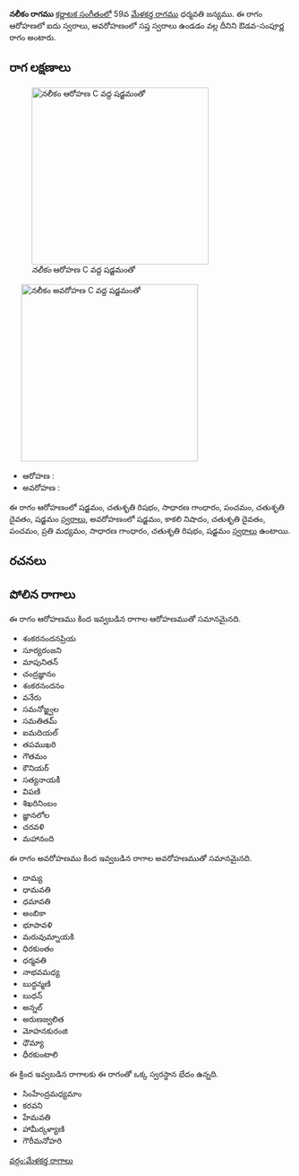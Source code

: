 {{Infobox ragam
	| name          	= నలీకం
	| synonym	    	= 
	| mela          	= 
	| chakra        	= 
	| janaka        	= 
	| type          	= ఔడవ-సంపూర్ణ
	| arohanam      	= {{svaraC|S|R2|G2|P|D2|S'}} 
	| avarohanam    	= {{svaraC|S'|N3|D2|P|M2|G2|R2|S}}
	| jeeva         	=
	| chhaya        	=
	| nyasa         	=
	| vishesha      	= 
	| equivalent  		= 
}}
{{కర్ణాటక సంగీత రాగాలు}}
'''నలీకం రాగము''' [[కర్ణాటక సంగీతం]]లో 59వ [[మేళకర్త రాగము]] ధర్మవతి జన్యము.  ఈ రాగం ఆరోహణలో ఐదు స్వరాలు, అవరోహణంలో సప్త స్వరాలు ఉండడం వల్ల దీనిని ఔడవ-సంపూర్ణ రాగం అంటారు.


==రాగ లక్షణాలు==
[[Image:nalikam_ar_kb2wiki.png|thumb|right|316px|''నలీకం'' ఆరోహణ C వద్ద షడ్జమంతో]]
	[[Image:nalikam_av_kb2wiki.png|thumb|right|316px|''నలీకం'' అవరోహణ C వద్ద షడ్జమంతో]]

* ఆరోహణ : {{svaraC|S|R2|G2|P|D2|S'}} 
* అవరోహణ : {{svaraC|S'|N3|D2|P|M2|G2|R2|S}}

ఈ రాగం ఆరోహణంలో షడ్జమం, చతుశృతి రిషభం, సాధారణ  గాంధారం, పంచమం, చతుశృతి దైవతం, షడ్జమం [[స్వరాలు]], అవరోహణంలో షడ్జమం, కాకలి  నిషాదం, చతుశృతి దైవతం, పంచమం, ప్రతి మధ్యమం, సాధారణ  గాంధారం, చతుశృతి రిషభం, షడ్జమం [[స్వరాలు]] ఉంటాయి.

==రచనలు==



==పోలిన రాగాలు==
ఈ రాగం ఆరోహణము కింద ఇవ్వబడిన రాగాల ఆరోహణముతో సమానమైనది.
* శంకరనందనప్రియ
* సూర్యరంజని
* మాపునితన్
* చంద్రజ్ఞానం
* శంకరనందనం
* వనేరు
* సమనోజ్జ్వల
* సమతితమ్
* ఐమదియల్
* తపముఖరి
* గౌతమం
* కౌనియర్
* సత్యనాయకీ
* విపణి
* శిఖరినింబం
* జ్ఞానలోల
* చరవళి
* మహానంది

ఈ రాగం అవరోహణము కింద ఇవ్వబడిన రాగాల అవరోహణముతో సమానమైనది.
* దామ్య
* ధామవతి
* ధమావతి
* అంబికా
* భూపావళి
* మరువుమ్నాయకి
* ధిరకుంతం
* ధర్మవతి
* నాభవమధ్య
* బుద్ధన్మణి
* బుధన్
* అన్నల్
* అరుణజ్వలిత
* మోహనకురంజి
* ధౌమ్యా
* ధీరకుంటాలి

ఈ క్రింద ఇవ్వబడిన రాగాలకు ఈ రాగంతో ఒక్క స్వరస్థాన భేదం ఉన్నది.
* సింహేంద్రమధ్యమాం
* కరవని
* హేమవతి
*  హామీర్కళ్యాణి
* గౌరీమనోహరి



[[వర్గం:మేళకర్త రాగాలు]]